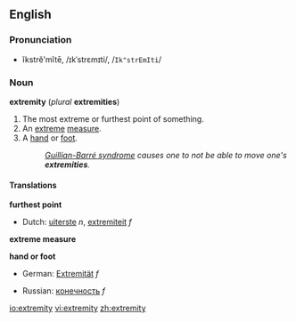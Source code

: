 ==English==
===Pronunciation===
*ĭkstrĕ'mĭtē, /ɪkˈstrɛmɪti/, /<tt>Ik"strEmIti</tt>/

===Noun===
'''extremity''' (''plural'' '''extremities''')

#The most extreme or furthest point of something.
#An [[extreme]] [[measure]].
#A [[hand]] or [[foot]].
#:''[[Guillian-Barré syndrome]] causes one to not be able to move one's '''extremities'''.''

====Translations====

'''furthest point'''
{{top}}
*Dutch: [[uiterste]] ''n'', [[extremiteit]] ''f''
{{mid}}
{{bottom}}

'''extreme measure'''
{{top}}
{{mid}}
{{bottom}}

'''hand or foot'''
{{top}}
*German: [[Extremität]] ''f''
{{mid}}
*Russian: [[конечность]] ''f''
{{bottom}}

[[io:extremity]]
[[vi:extremity]]
[[zh:extremity]]